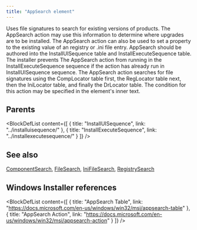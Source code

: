 ```yaml
---
title: "AppSearch element"
---
```



Uses file signatures to search for existing versions of products. The AppSearch action may use this information to determine where upgrades are to be installed. The AppSearch action can also be used to set a property to the existing value of an registry or .ini file entry. AppSearch should be authored into the InstallUISequence table and InstallExecuteSequence table. The installer prevents The AppSearch action from running in the InstallExecuteSequence sequence if the action has already run in InstallUISequence sequence. The AppSearch action searches for file signatures using the CompLocator table first, the RegLocator table next, then the IniLocator table, and finally the DrLocator table. The condition for this action may be specified in the element's inner text.


## Parents

<BlockDefList content={[
    {
      title: "InstallUISequence",
      link: "../installuisequence/"
    },
    {
      title: "InstallExecuteSequence",
      link: "../installexecutesequence/"
    }
  ]}
/>

## See also
[ComponentSearch](../componentsearch/), [FileSearch](../filesearch/), [IniFileSearch](../inifilesearch/), [RegistrySearch](../registrysearch/)

## Windows Installer references

<BlockDefList content={[
    {
      title: "AppSearch Table",
      link: "https://docs.microsoft.com/en-us/windows/win32/msi/appsearch-table"
    },
    {
      title: "AppSearch Action",
      link: "https://docs.microsoft.com/en-us/windows/win32/msi/appsearch-action"
    }
  ]}
/>
